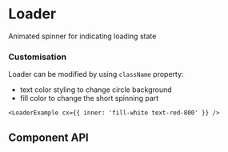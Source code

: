 # Loader

Animated spinner for indicating loading state


<LoaderPlayground />

### Customisation

Loader can be modified by using `className` property:

- text color styling to change circle background
- fill color to change the short spinning part

```tsx copy
<LoaderExample cx={{ inner: 'fill-white text-red-800' }} />
```

<div className={'bg-black p-3 rounded-md'}>
  <LoaderExample cx={{ inner: 'fill-white text-red-800' }} />
</div>

## Component API

<PropsTable properties={properties} name='Loader' description='Loader component props' />
